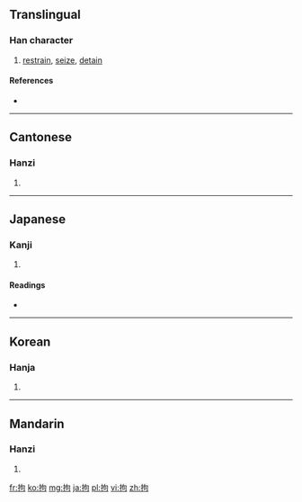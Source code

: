==Translingual==

===Han character===
{{Han char|rn=64|rad=手|as=05|sn=8|four=5702<sub>0</sub>|canj=手心口 (QPR)}}

# [[restrain]], [[seize]], [[detain]]

====References====
* {{Han ref|kx=0426.050|dkj=11963|dj=0774.070|hdz=31856.010|uh=62D8|ud=25304|bh=A9EB|bd=43499}}

----

==Cantonese==

===Hanzi===
{{yue-hanzi|jyut=|y=keui1}}

# {{defn|Cantonese|sort=手05}}

----

==Japanese==

===Kanji===
{{ja-kanji|grade=c|rs=手05}}

# {{defn|Japanese|sort=手05}}

====Readings====
* {{ja-readings|on=[[こう]] (kō), [[く]] (ku)|kun=[[とどめる]] (todomeru), [[とらえる]] (toraeru), [[かかわる]] (kakawaru)}}

----

==Korean==

===Hanja===
{{ko-hanja|hangeul=구|eumhun=|rv=gu|mr=ku|y=kwu}}

# {{defn|Korean|sort=手05}}

----

==Mandarin==

===Hanzi===
{{cmn-hanzi|pin=[[gōu]] ([[gou1]]), [[jū]] ([[ju1]])|wg=kou<sup>1</sup>, chü<sup>1</sup>}}

# {{defn|Mandarin|sort=手05}}

[[fr:拘]]
[[ko:拘]]
[[mg:拘]]
[[ja:拘]]
[[pl:拘]]
[[vi:拘]]
[[zh:拘]]